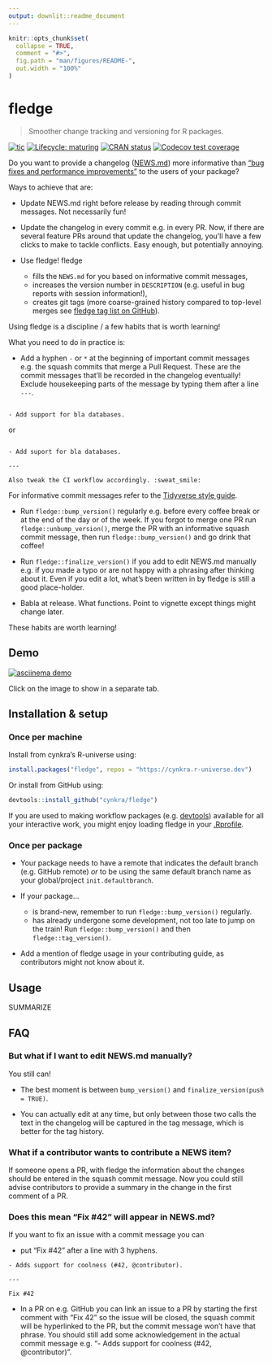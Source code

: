 ```yaml
---
output: downlit::readme_document
---
```


<!-- README.md is generated from README.Rmd. Please edit that file -->

```r
knitr::opts_chunk$set(
  collapse = TRUE,
  comment = "#>",
  fig.path = "man/figures/README-",
  out.width = "100%"
)
```
# fledge

> Smoother change tracking and versioning for R packages.

<!-- badges: start -->
[![tic](https://github.com/cynkra/fledge/workflows/tic/badge.svg?branch=master)](https://github.com/cynkra/fledge/actions)
[![Lifecycle: maturing](https://img.shields.io/badge/lifecycle-maturing-blue.svg)](https://www.tidyverse.org/lifecycle/#maturing)
[![CRAN status](https://www.r-pkg.org/badges/version/fledge)](https://cran.r-project.org/package=fledge)
[![Codecov test coverage](https://codecov.io/gh/cynkra/fledge/branch/master/graph/badge.svg)](https://codecov.io/gh/cynkra/fledge?branch=master)
<!-- badges: end -->

Do you want to provide a changelog ([NEWS.md](https://blog.r-hub.io/2020/05/08/pkg-news/#why-write-the-changelog-as-newsmd)) more informative than ["bug fixes and performance improvements"](https://twitter.com/EmilyKager/status/1413628436984188933) to the users of your package?

Ways to achieve that are:

- Update NEWS.md right before release by reading through commit messages. Not necessarily fun!

- Update the changelog in every commit e.g. in every PR. Now, if there are several feature PRs around that update the changelog, you'll have a few clicks to make to tackle conflicts. Easy enough, but potentially annoying.

- Use fledge! fledge 
    * fills the `NEWS.md` for you based on informative commit messages,
    * increases the version number in `DESCRIPTION` (e.g. useful in bug reports with session information!),
    * creates git tags (more coarse-grained history compared to top-level merges see [fledge tag list on GitHub](https://github.com/cynkra/fledge/tags)). 

Using fledge is a discipline / a few habits that is worth learning!


What you need to do in practice is:

- Add a hyphen `-` or `*` at the beginning of important commit messages e.g. the squash commits that merge a Pull Request. These are the commit messages that'll be recorded in the changelog eventually! Exclude housekeeping parts of the message by typing them after a line `---`.

```text

- Add support for bla databases.

```

or 

```text

- Add suport for bla databases.

---

Also tweak the CI workflow accordingly. :sweat_smile:

```

For informative commit messages refer to the [Tidyverse style guide](https://style.tidyverse.org/news.html).

- Run `fledge::bump_version()` regularly e.g. before every coffee break or at the end of the day or of the week. If you forgot to merge one PR run `fledge::unbump_version()`, merge the PR with an informative squash commit message, then run `fledge::bump_version()` and go drink that coffee!

- Run `fledge::finalize_version()` if you add to edit NEWS.md manually e.g. if you made a typo or are not happy with a phrasing after thinking about it. Even if you edit a lot, what's been written in by fledge is still a good place-holder.

- Babla at release. What functions. Point to vignette except things might change later.

These habits are worth learning!

## Demo

[![asciinema demo](https://github.com/cynkra/fledge/raw/master/readme/demo.gif)](https://asciinema.org/a/173876)

Click on the image to show in a separate tab.

## Installation & setup

### Once per machine

Install from cynkra's R-universe using:

```r
install.packages("fledge", repos = "https://cynkra.r-universe.dev")
```

Or install from GitHub using:

```r
devtools::install_github("cynkra/fledge")
```

If you are used to making workflow packages (e.g. [devtools](https://usethis.r-lib.org/articles/articles/usethis-setup.html#use-usethis-or-devtools-in-interactive-work)) available for all your interactive work, 
you might enjoy loading fledge in your [.Rprofile](https://rstats.wtf/r-startup.html#rprofile).

### Once per package

* Your package needs to have a remote that indicates the default branch (e.g. GitHub remote) _or_ to be using the same default branch name as your global/project `init.defaultbranch`.

* If your package...

   * is brand-new, remember to run `fledge::bump_version()` regularly.
   * has already undergone some development, not too late to jump on the train! Run `fledge::bump_version()` and then `fledge::tag_version()`.
   
* Add a mention of fledge usage in your contributing guide, as contributors might not know about it.

## Usage

SUMMARIZE

## FAQ

### But what if I want to edit NEWS.md manually?

You still can!

* The best moment is between `bump_version()` and `finalize_version(push = TRUE)`.

* You can actually edit at any time, but only between those two calls the text in the changelog will be captured in the tag message, which is better for the tag history.

### What if a contributor wants to contribute a NEWS item?

If someone opens a PR, with fledge the information about the changes should be entered in the squash commit message.
Now you could still advise contributors to provide a summary in the change in the first comment of a PR. 

### Does this mean "Fix #42" will appear in NEWS.md?

If you want to fix an issue with a commit message you can

* put "Fix #42" after a line with 3 hyphens.

``` 
- Adds support for coolness (#42, @contributor).

---

Fix #42
```

* In a PR on e.g. GitHub you can link an issue to a PR by starting the first comment with "Fix 42" so the issue will be closed, the squash commit will be hyperlinked to the PR, but the commit message won't have that phrase. You should still add some acknowledgement in the actual commit message e.g. "- Adds support for coolness (#42, @contributor)".
